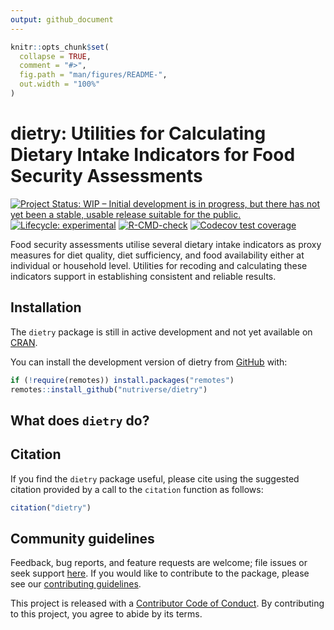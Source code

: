 ```yaml
---
output: github_document
---
```


<!-- README.md is generated from README.Rmd. Please edit that file -->

```r
knitr::opts_chunk$set(
  collapse = TRUE,
  comment = "#>",
  fig.path = "man/figures/README-",
  out.width = "100%"
)
```

# dietry: Utilities for Calculating Dietary Intake Indicators for Food Security Assessments

<!-- badges: start -->
[![Project Status: WIP – Initial development is in progress, but there has not yet been a stable, usable release suitable for the public.](https://www.repostatus.org/badges/latest/wip.svg)](https://www.repostatus.org/#wip)
[![Lifecycle: experimental](https://img.shields.io/badge/lifecycle-experimental-orange.svg)](https://lifecycle.r-lib.org/articles/stages.html#experimental)
[![R-CMD-check](https://github.com/nutriverse/dietry/actions/workflows/R-CMD-check.yaml/badge.svg)](https://github.com/nutriverse/dietry/actions/workflows/R-CMD-check.yaml)
[![Codecov test coverage](https://codecov.io/gh/nutriverse/dietry/branch/main/graph/badge.svg)](https://app.codecov.io/gh/nutriverse/dietry?branch=main)
<!-- badges: end -->

Food security assessments utilise several dietary intake indicators as proxy measures for diet quality, diet sufficiency, and food availability either at individual or household level. Utilities for recoding and calculating these indicators support in establishing consistent and reliable results.

## Installation

The `dietry` package is still in active development and not yet available on [CRAN](https://cran.r-project.org/).

You can install the development version of dietry from [GitHub](https://github.com/) with:

``` r
if (!require(remotes)) install.packages("remotes")
remotes::install_github("nutriverse/dietry")
```

## What does `dietry` do?

## Citation

If you find the `dietry` package useful, please cite using the suggested citation provided by a call to the `citation` function as follows:

```r
citation("dietry")
```


## Community guidelines
Feedback, bug reports, and feature requests are welcome; file issues or seek support [here](https://github.com/nutriverse/dietry/issues). If you would like to contribute to the package, please see our [contributing guidelines](https://nutriverse.io/dietry/CONTRIBUTING.html).

This project is released with a [Contributor Code of Conduct](https://contributor-covenant.org/version/2/1/CODE_OF_CONDUCT.html). By contributing to this project, you agree to abide by its terms.

